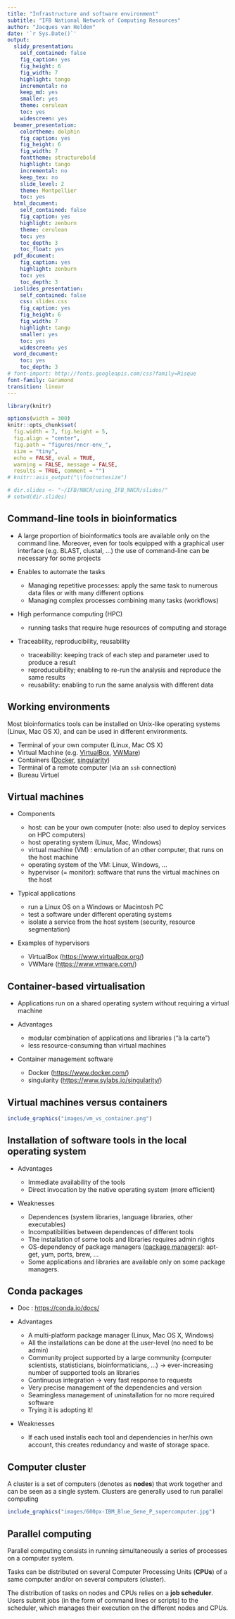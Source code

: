```yaml
---
title: "Infrastructure and software environment"
subtitle: "IFB National Network of Computing Resources"
author: "Jacques van Helden"
date: '`r Sys.Date()`'
output:
  slidy_presentation:
    self_contained: false
    fig_caption: yes
    fig_height: 6
    fig_width: 7
    highlight: tango
    incremental: no
    keep_md: yes
    smaller: yes
    theme: cerulean
    toc: yes
    widescreen: yes
  beamer_presentation:
    colortheme: dolphin
    fig_caption: yes
    fig_height: 6
    fig_width: 7
    fonttheme: structurebold
    highlight: tango
    incremental: no
    keep_tex: no
    slide_level: 2
    theme: Montpellier
    toc: yes
  html_document:
    self_contained: false
    fig_caption: yes
    highlight: zenburn
    theme: cerulean
    toc: yes
    toc_depth: 3
    toc_float: yes
  pdf_document:
    fig_caption: yes
    highlight: zenburn
    toc: yes
    toc_depth: 3
  ioslides_presentation:
    self_contained: false
    css: slides.css
    fig_caption: yes
    fig_height: 6
    fig_width: 7
    highlight: tango
    smaller: yes
    toc: yes
    widescreen: yes
  word_document:
    toc: yes
    toc_depth: 3
# font-import: http://fonts.googleapis.com/css?family=Risque
font-family: Garamond
transition: linear
---
```


```r
library(knitr)

options(width = 300)
knitr::opts_chunk$set(
  fig.width = 7, fig.height = 5, 
  fig.align = "center", 
  fig.path = "figures/nncr-env_",
  size = "tiny", 
  echo = FALSE, eval = TRUE, 
  warning = FALSE, message = FALSE, 
  results = TRUE, comment = "")
# knitr::asis_output("\\footnotesize")

# dir.slides <- "~/IFB/NNCR/using_IFB_NNCR/slides/"
# setwd(dir.slides)

```

## Command-line tools in bioinformatics

- A large proportion of bioinformatics tools are available only on the command line. Moreover, even for tools equipped with a graphical user interface (e.g. BLAST, clustal, ...) the use of command-line can be necessary for some projects

- Enables to automate the tasks

    - Managing repetitive processes: apply the same task to numerous data files or with many different options
    - Managing complex processes combining many tasks (workflows)

- High performance computing (HPC)

    - running tasks that require huge resources of computing and storage

- Traceability, reproducibility, reusability

    - traceability: keeping track of each step and parameter used to produce a result 
    - reproducuibility; enabling to re-run the analysis and reproduce the same results
    - reusability: enabling to run the same analysis with different data

## Working environments

Most bioinformatics tools can be installed on Unix-like operating systems (Linux, Mac OS X), and can be used in different environments. 

- Terminal of your own computer (Linux, Mac OS X)
- Virtual Machine (e.g. [VirtualBox](https://www.virtualbox.org/), [VWMare](https://www.vmware.com/))
- Containers ([Docker](https://www.docker.com/), [singularity](https://www.sylabs.io/singularity/))
- Terminal of a remote computer (via an `ssh` connection)
- Bureau Virtuel

## Virtual machines

- Components

    - host: can be your own computer (note: also used to deploy services on HPC computers)
    - host operating system (Linux, Mac, Windows)
    - virtual machine (VM) : emulation of an other computer, that runs on the host machine
    - operating system of the VM: Linux, Windows, ...
    - hypervisor (= monitor): software that runs the virtual machines on the host

- Typical applications

    - run a Linux OS on a Windows or Macintosh PC
    - test a software under different operating systems
    - isolate a service from the host system (security, resource segmentation)

- Examples of hypervisors

    - VirtualBox (<https://www.virtualbox.org/>)
    - VWMare (<https://www.vmware.com/>)


## Container-based virtualisation

- Applications run on a shared operating system without requiring a virtual machine


- Advantages

    - modular combination of applications and libraries ("à la carte")
    - less resource-consuming than virtual machines

- Container management software

    - Docker (<https://www.docker.com/>)
    - singularity (<https://www.sylabs.io/singularity/>)


## Virtual machines versus containers



```r
include_graphics("images/vm_vs_container.png")
```


## Installation of software tools in the local operating system

- Advantages

    - Immediate availability of the tools
    - Direct invocation by the native operating system (more efficient)

- Weaknesses

    - Dependences (system libraries, language libraries, other executables)
    - Incompatibilities between dependences of different tools
    - The installation of some tools and libraries requires admin rights
    - OS-dependency of package managers ([package managers](https://en.wikipedia.org/wiki/Package_manager)): apt-get, yum, ports, brew, ...
    - Some applications and libraries are available only on some package managers. 

## Conda packages

- Doc : <https://conda.io/docs/>

- Advantages

    - A multi-platform package manager (Linux, Mac OS X, Windows)
    - All the installations can be done at the user-level (no need to be admin)
    - Community project supported by a large community (computer scientists, statisticians, bioinformaticians, ...) $\rightarrow$ ever-increasing number of supported tools an libraries 
    - Continuous integration $\rightarrow$ very fast response to requests
    - Very precise management of the dependencies and version
    - Seamingless management of uninstallation for no more required software
    - Trying it is adopting it!

- Weaknesses

    - If each used installs each tool and dependencies in her/his own account, this creates redundancy and waste of storage space.

## Computer cluster

A cluster is a set of computers (denotes as **nodes**) that work together and can be seen as a single system. Clusters are generally used to run parallel computing


```r
include_graphics("images/600px-IBM_Blue_Gene_P_supercomputer.jpg")
```


## Parallel computing


Parallel computing consists in running simultaneously a series of processes on a computer system. 

Tasks can be distributed on several Computer Processing Units (**CPUs**) of a same computer and/or on several computers (cluster).

The distribution of tasks on nodes and CPUs relies on a **job scheduler**. Users submit jobs (in the form of command lines or scripts) to the scheduler, which manages their execution on the different nodes and CPUs. 

